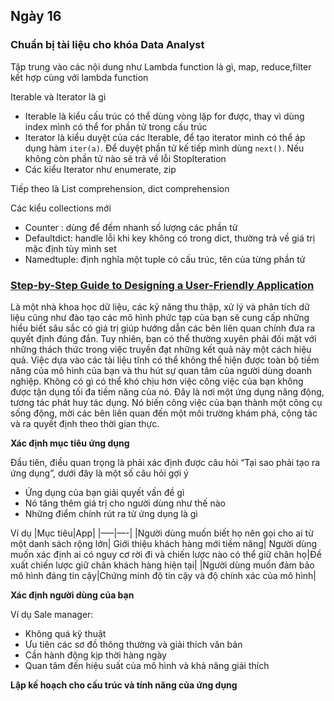 ##  Ngày 16
### Chuẩn bị tài liệu cho khóa Data Analyst

Tập trung vào các nội dung như Lambda function là gì, map, reduce,filter kết hợp cùng với lambda function

Iterable và Iterator là gì

- Iterable là kiểu cấu trúc có thể dùng vòng lặp for được, thay vì dùng index mình có thể for phần tử trong cấu trúc
- Iterator là kiểu duyệt của các Iterable, để tạo iterator mình có thể áp dụng hàm `iter(a)`. Để duyệt phần tử kế tiếp mình dùng `next()`. Nếu không còn phần tử nào sẽ trả về lỗi StopIteration
- Các kiểu Iterator như enumerate, zip

Tiếp theo là List comprehension, dict comprehension

Các kiểu collections mới

- Counter : dùng để đếm nhanh số lượng các phần tử
- Defaultdict: handle lỗi khi key không có trong dict, thường trả về giá trị mặc định tùy mình set
- Namedtuple: định nghĩa một tuple có cấu trúc, tên của từng phần tử


### [Step-by-Step Guide to Designing a User-Friendly Application](https://medium.com/@cL_RnD/step-by-step-guide-to-designing-a-user-friendly-application-3aec182b8b1e)
Là một nhà khoa học dữ liệu, các kỹ năng thu thập, xử lý và phân tích dữ liệu cũng như đào tạo các mô hình phức tạp của bạn sẽ cung cấp những hiểu biết sâu sắc có giá trị giúp hướng dẫn các bên liên quan chính đưa ra quyết định đúng đắn. Tuy nhiên, bạn có thể thường xuyên phải đối mặt với những thách thức trong việc truyền đạt những kết quả này một cách hiệu quả. Việc dựa vào các tài liệu tĩnh có thể không thể hiện được toàn bộ tiềm năng của mô hình của bạn và thu hút sự quan tâm của người dùng doanh nghiệp. Không có gì có thể khó chịu hơn việc công việc của bạn không được tận dụng tối đa tiềm năng của nó. Đây là nơi một ứng dụng năng động, tương tác phát huy tác dụng. Nó biến công việc của bạn thành một công cụ sống động, mời các bên liên quan đến một môi trường khám phá, cộng tác và ra quyết định theo thời gian thực.


**Xác định mục tiêu ứng dụng**

Đầu tiên, điều quan trọng là phải xác định được câu hỏi "Tại sao phải tạo ra ứng dụng", dưới đây là một số câu hỏi gợi ý

- Ứng dụng của bạn giải quyết vấn đề gì
- Nó tăng thêm giá trị cho người dùng như thế nào
- Những điểm chính rút ra từ ứng dụng là gì

Ví dụ
|Mục tiêu|App|
|-----|----|
|Người dùng muốn biết họ nên gọi cho ai từ một danh sách rộng lớn| Giới thiệu khách hàng mới tiềm năng|
Người dùng muốn xác định ai có nguy cơ rời đi và chiến lược nào có thể giữ chân họ|Đề xuất chiến lược giữ chân khách hàng hiện tại|
|Người dùng muốn đảm bảo mô hình đáng tin cậy|Chứng minh độ tin cậy và độ chính xác của mô hình|

**Xác định người dùng của bạn**

Ví dụ Sale manager:

- Không quá kỹ thuật
- Ưu tiên các sơ đồ thông thường và giải thích văn bản
- Cần hành động kịp thời hàng ngày
- Quan tâm đến hiệu suất của mô hình và khả năng giải thích

**Lập kế hoạch cho cấu trúc và tính năng của ứng dụng**

